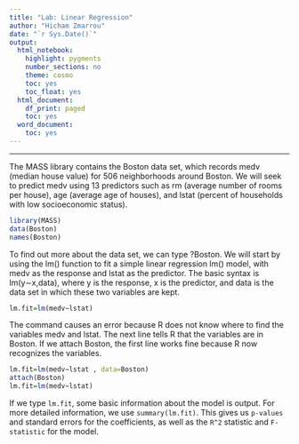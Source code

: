 ```yaml
---
title: "Lab: Linear Regression"
author: "Hicham Zmarrou"
date: "`r Sys.Date()`"
output:
  html_notebook:
    highlight: pygments
    number_sections: no
    theme: cosmo
    toc: yes
    toc_float: yes
  html_document:
    df_print: paged
    toc: yes
  word_document:
    toc: yes
---
```

___________________________________________________________________________________________________________


The MASS library contains the Boston data set, which records medv (median
house value) for 506 neighborhoods around Boston. We will seek to predict
medv using 13 predictors such as rm (average number of rooms per house),
age (average age of houses), and lstat (percent of households with low
socioeconomic status).

```r
library(MASS)
data(Boston)
names(Boston)
```

To find out more about the data set, we can type ?Boston.
We will start by using the lm() function to fit a simple linear regression lm() model, with medv as the response and lstat as the predictor. The basic
syntax is lm(y∼x,data), where y is the response, x is the predictor, and
data is the data set in which these two variables are kept.


```r
lm.fit=lm(medv∼lstat)
```
The command causes an error because R does not know where to find
the variables medv and lstat. The next line tells R that the variables are
in Boston. If we attach Boston, the first line works fine because R now
recognizes the variables.

```r
lm.fit=lm(medv∼lstat , data=Boston)
attach(Boston)
lm.fit=lm(medv∼lstat)
```

If we type `lm.fit`, some basic information about the model is output.
For more detailed information, we use `summary(lm.fit)`. This gives us `p-values`
and standard errors for the coefficients, as well as the `R^2` statistic
and `F-statistic`  for the model.


